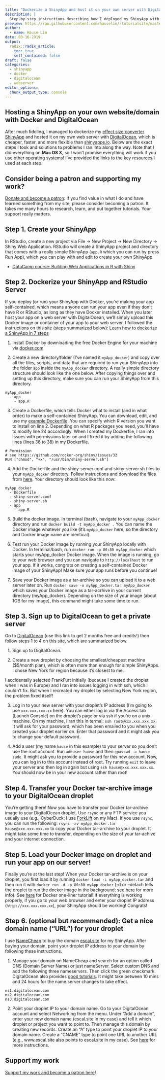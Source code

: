 ```yaml
---
title: "Dockerize a ShinyApp and host it on your own server with DigitalOcean"
description: |
  Step-by-step instructions describing how I deployed my ShinyApp with Docker and hosted it on a web server with DigitalOcean (using Mac OS X).
preview: https://raw.githubusercontent.com/hauselin/rtutorialsite/master/docs/attachments/dockerShinyDigitalOcean.jpg
author:
  - name: Hause Lin
date: 03-16-2019
output:
  radix::radix_article:
    toc: true
    self_contained: false
draft: false
categories: 
  - shinyapp
  - docker
  - digitalocean
  - webserver
editor_options: 
  chunk_output_type: console
---
```


## Hosting a ShinyApp on your own website/domain with Docker and DigitalOcean

After much fiddling, I managed to dockerize my [effect size converter ShinyApp](http://escal.site/) and hosted it on my own web server with [DigitalOcean](https://m.do.co/c/a32d79a17aa9), which is cheaper, faster, and more flexible than [shinyapps.io](http://shinyapps.io/). Below are the exact steps I took and solutions to problems I ran into along the way. Note that I did everything on **Mac OS X**, so I won't promise everything will work if you use other operating systems! I've provided the links to the key resources I used at each step. 

## Consider being a patron and supporting my work?

[Donate and become a patron](https://donorbox.org/support-my-teaching): If you find value in what I do and have learned something from my site, please consider becoming a patron. It takes me many hours to research, learn, and put together tutorials. Your support really matters.

## Step 1. Create your ShinyApp

In RStudio, create a new project via File -> New Project -> New Directory -> Shiny Web Application. RStudio will create a ShinyApp project and directory that comes with a really simple ShinyApp (`app.R` which you can run by press Run App), which you can play with and edit to create your own ShinyApp. 

* [DataCamp course: Building Web Applications in R with Shiny](https://www.datacamp.com/tracks/shiny-fundamentals-with-r)

## Step 2. Dockerize your ShinyApp and RStudio Server

If you deploy (or run) your ShinyApp with Docker, you're making your app self-contained, which means anyone can run your app even if they don't have R or RStudio, as long as they have Docker installed. When you later host your app on a web server with DigitalOcean, we'll simply upload this Docker image or container of your app to your web server. I followed the instructions on this site (steps summarized below): [Learn how to dockerize a ShinyApp in 7 steps](https://www.bjoern-hartmann.de/post/learn-how-to-dockerize-a-shinyapp-in-7-steps/)

1. Install Docker by downloading the free Docker Engine for your machine via [docker.com](http://docker.com)

2. Create a new directory/folder (I've named it `myApp_docker`) and copy over all the files, scripts, and data that are required to run your ShinyApp into the folder `app` inside the `myApp_docker` directory. A really simple directory structure should look like the one below. After copying things over and setting up this directory, make sure you can run your ShinyApp from this directory. 

```
myApp_docker
  - app
    - app.R
```

3. Create a Dockerfile, which tells Docker what to install (and in what order) to make a self-contained ShinyApp. You can download, edit, and use my [example Dockerfile](https://raw.githubusercontent.com/hauselin/rtutorialsite/master/docs/attachments/Dockerfile). You can specify which R version you want to install on line 2. Depending on what R packages you need, you'll have to modify line 24 accordingly. When I created my Dockerfile, I ran into issues with permissions later on and I fixed it by adding the following lines (lines 36 to 38) in my Dockerfile.

```
# Permission
# see https://github.com/rocker-org/shiny/issues/32
RUN ["chmod", "+x", "/usr/bin/shiny-server.sh"]
```

4. Add the Dockerfile and the shiny-server.conf and shiny-server.sh files to your `myApp_docker` directory. Follow instructions and download the files from [here](https://www.bjoern-hartmann.de/post/learn-how-to-dockerize-a-shinyapp-in-7-steps/#step-4-add-configuration-files-for-your-shinyapp). Your directory should look like this now:

```
myApp_docker
  - Dockerfile
  - shiny-server.conf
  - shiny-server.sh
  - app
    - app.R
```

5. Build the docker image. In terminal (bash), navigate to your `myApp_docker` directory and run `docker build -t myApp_docker .` You can name the Docker image whatever you like (it's `myApp_docker` here, so the directory and Docker image name are identical).

6. Test run your Docker image by running your ShinyApp locally with Docker. In terminal/bash, run `docker run -p 80:80 myApp_docker` which starts your myApp_docker Docker image. When the image is running, go to your web browser and you can navigate to `http://localhost` to run your app. If it works, congrats on creating a self-contained Docker image of your ShinyApp! Make sure your app runs before you continue!

7. Save your Docker image as a tar-archive so you can upload it to a web server later on. Run `docker save -o myApp_docker.tar myApp_docker` which saves your Docker image as a tar-acrhive in your current directory (myApp_docker). Depending on the size of your image (about 1GB for my image), this command might take some time to run.

## Step 3. Sign up to DigitalOcean to get a private server

Go to [DigitalOcean](https://m.do.co/c/a32d79a17aa9) (use this link to get 2 months free and credits!) then follow steps 1 to 4 on [this site](https://deanattali.com/2015/05/09/setup-rstudio-shiny-server-digital-ocean/), which are summarized below. 

1. Sign up to DigitalOcean.

2. Create a new droplet by choosing the smallest/cheapest machine ($5/month plan), which is often more than enough for simple ShinyApps. I chose New York for region because it's closest to me.

<aside>
I accidentally selected FrankFurt initially (because I created the droplet when I was in Europe) and I ran into issues logging in with ssh, which I couldn't fix. But when I recreated my droplet by selecting New York region, the problem fixed itself!
</aside>

3. Log in to your new server with your droplet's IP address (I'm going to use `xxx.xxx.xxx.xx` here). You can either log in via the Access tab (Launch Console) on the droplet's page or via ssh if you're on a unix machine. On my machine, I ran this in termal: `ssh root@xxx.xxx.xxx.xx`. It will ask for your password, which has been emailed to you when you created your droplet earlier on. Enter that password and it might ask you to change your default password. 

4. Add a user (my name `hause` in this example) to your server so you don't use the root account. Run `adduser hause` and then `gpasswd -a hause sudo`. It might ask you to provide a password for this new account. Now, you can log in to this account instead of root. Try running `exit` to leave your server and then log in again but using `ssh hause@xxx.xxx.xxx.xx`. You should now be in your new account rather than root!

## Step 4. Transfer your Docker tar-archive image to your DigitalOcean droplet

You're getting there! Now you have to transfer your Docker tar-archive image to your DigitalOcean droplet. Use `rsync` or any FTP service you usually use (e.g., CyberDuck; I use [ForkLift](https://binarynights.com/) on my Mac). If you use `rsync`, you can run the following: `rsync -av myApp_docker.tar hause@xxx.xxx.xxx.xx` to copy your Docker tar-archive to your droplet. It might take some time to transfer, depending on the size of your tar-achive and your internet connection.

## Step 5. Load your Docker image on droplet and run your app on our server!

Finally you're at the last step! When your Docker tar-archive is on your droplet, you first load it by running `docker load -i myApp_docker.tar` and then run it with `docker run -d -p 80:80 myApp_docker` (-d or --detach tells the droplet to run the docker image in the background; see [here](http://networkstatic.net/running-docker-machine-on-digital-ocean/) for more info). See [here](http://networkstatic.net/docker-one-liners/) for Docker one-liner tutorial! If everything is working properly, if you go to your web browser and enter your droplet IP address (`http://xxx.xxx.xxx.xx`), your ShinyApp should be working! Congrats!

## Step 6. (optional but recommended): Get a nice domain name ("URL") for your droplet

I use [NameCheap](http://namecheap.com/) to buy the domain [escal.site](http://escal.site) for my ShinyApp. After buying your domain, point your droplet IP address to your domain by following these instructions.

1. Manage your domain on NameCheap and search for an option called DNS (Domain Server Name) or just nameServer. Select custom DNS and add the following three nameservers. Then click the green checkmark. DigitalOcean also provides [good tutorials](https://www.digitalocean.com/community/tutorials/how-to-point-to-digitalocean-nameservers-from-common-domain-registrars#registrar-namecheap). It might take between 10 mins and 24 hours for the name server changes to take effect. 

```
ns1.digitalocean.com
ns2.digitalocean.com
ns3.digitalocean.com
```

2. Point your droplet IP to your domain name. Go to your DigitalOcean account and select Networking from the menu. Under "Add a domain", enter your new domain name (escal.site in my case) and tell it which droplet or project you want to point to. Then manage this domain by creating new records. Create an "A" type to point your droplet IP to your domain name. Create a "CNAME" type to point one URL to another URL (e.g., www.escal.site also points to escal.site in my case). See [here](https://www.digitalocean.com/docs/networking/dns/how-to/manage-records/) for more instructions. 

## Support my work

[Support my work and become a patron here](https://donorbox.org/support-my-teaching)!
